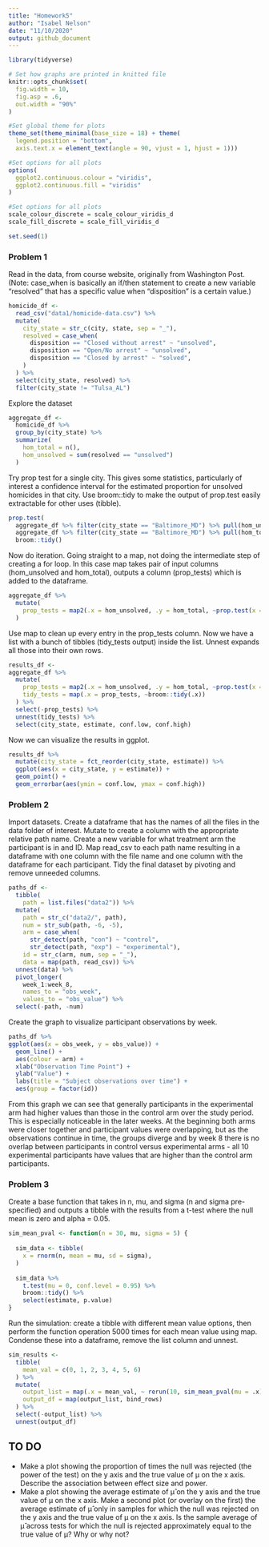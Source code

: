 ```yaml
---
title: "Homework5"
author: "Isabel Nelson"
date: "11/10/2020"
output: github_document
---
```


```r
library(tidyverse)

# Set how graphs are printed in knitted file
knitr::opts_chunk$set(
  fig.width = 10,
  fig.asp = .6,
  out.width = "90%"
)

#Set global theme for plots
theme_set(theme_minimal(base_size = 18) + theme(
  legend.position = "bottom", 
  axis.text.x = element_text(angle = 90, vjust = 1, hjust = 1)))

#Set options for all plots
options(
  ggplot2.continuous.colour = "viridis",
  ggplot2.continuous.fill = "viridis"
)

#Set options for all plots
scale_colour_discrete = scale_colour_viridis_d
scale_fill_discrete = scale_fill_viridis_d

set.seed(1)
```

### Problem 1
Read in the data, from course website, originally from Washington Post. (Note: case_when is basically an if/then statement to create a new variable "resolved" that has a specific value when "disposition" is a certain value.) 
```r
homicide_df <- 
  read_csv("data1/homicide-data.csv") %>% 
  mutate(
    city_state = str_c(city, state, sep = "_"),
    resolved = case_when(
      disposition == "Closed without arrest" ~ "unsolved", 
      disposition == "Open/No arrest" ~ "unsolved", 
      disposition == "Closed by arrest" ~ "solved",
    )
  ) %>% 
  select(city_state, resolved) %>% 
  filter(city_state != "Tulsa_AL")
```

Explore the dataset
```r
aggregate_df <-
  homicide_df %>% 
  group_by(city_state) %>% 
  summarize(
    hom_total = n(), 
    hom_unsolved = sum(resolved == "unsolved")
  )
```

Try prop test for a single city. This gives some statistics, particularly of interest a confidence interval for the estimated proportion for unsolved homicides in that city. Use broom::tidy to make the output of prop.test easily extractable for other uses (tibble).
```r
prop.test(
  aggregate_df %>% filter(city_state == "Baltimore_MD") %>% pull(hom_unsolved), 
  aggregate_df %>% filter(city_state == "Baltimore_MD") %>% pull(hom_total)) %>% 
  broom::tidy()
```

Now do iteration. Going straight to a map, not doing the intermediate step of creating a for loop. In this case map takes pair of input columns (hom_unsolved and hom_total), outputs a column (prop_tests) which is added to the dataframe.
```r
aggregate_df %>% 
  mutate(
    prop_tests = map2(.x = hom_unsolved, .y = hom_total, ~prop.test(x = .x, n = .y))
  )
```

Use map to clean up every entry in the prop_tests column. Now we have a list with a bunch of tibbles (tidy_tests output) inside the list. Unnest expands all those into their own rows.
```r
results_df <-
aggregate_df %>% 
  mutate(
    prop_tests = map2(.x = hom_unsolved, .y = hom_total, ~prop.test(x = .x, n = .y)),
    tidy_tests = map(.x = prop_tests, ~broom::tidy(.x))
  ) %>% 
  select(-prop_tests) %>% 
  unnest(tidy_tests) %>% 
  select(city_state, estimate, conf.low, conf.high)
```

Now we can visualize the results in ggplot.
```r
results_df %>% 
  mutate(city_state = fct_reorder(city_state, estimate)) %>% 
  ggplot(aes(x = city_state, y = estimate)) +
  geom_point() +
  geom_errorbar(aes(ymin = conf.low, ymax = conf.high))
```

### Problem 2
Import datasets. Create a dataframe that has the names of all the files in the data folder of interest. Mutate to create a column with the appropriate relative path name. Create a new variable for what treatment arm the participant is in and ID. Map read_csv to each path name resulting in a dataframe with one column with the file name and one column with the dataframe for each participant. Tidy the final dataset by pivoting and remove unneeded columns. 

```r
paths_df <-
  tibble(
    path = list.files("data2")) %>% 
  mutate(
    path = str_c("data2/", path), 
    num = str_sub(path, -6, -5),
    arm = case_when(
      str_detect(path, "con") ~ "control",
      str_detect(path, "exp") ~ "experimental"),
    id = str_c(arm, num, sep = "_"), 
    data = map(path, read_csv)) %>% 
  unnest(data) %>% 
  pivot_longer(
    week_1:week_8, 
    names_to = "obs_week", 
    values_to = "obs_value") %>% 
  select(-path, -num) 
```

Create the graph to visualize participant observations by week.
```r
paths_df %>% 
ggplot(aes(x = obs_week, y = obs_value)) + 
  geom_line() + 
  aes(colour = arm) + 
  xlab("Observation Time Point") +
  ylab("Value") +
  labs(title = "Subject observations over time") +
  aes(group = factor(id))
```
From this graph we can see that generally participants in the experimental arm had higher values than those in the control arm over the study period. This is especially noticeable in the later weeks. At the beginning both arms were closer together and participant values were overlapping, but as the observations continue in time, the groups diverge and by week 8 there is no overlap between participants in control versus experimental arms - all 10 experimental participants have values that are higher than the control arm participants. 

### Problem 3
Create a base function that takes in n, mu, and sigma (n and sigma pre-specified) and outputs a tibble with the results from a t-test where the null mean is zero and alpha = 0.05.
```r
sim_mean_pval <- function(n = 30, mu, sigma = 5) {
  
  sim_data <- tibble(
    x = rnorm(n, mean = mu, sd = sigma),
  )
  
  sim_data %>% 
    t.test(mu = 0, conf.level = 0.95) %>% 
    broom::tidy() %>% 
    select(estimate, p.value)
}
```

Run the simulation: create a tibble with different mean value options, then perform the function operation 5000 times for each mean value using map. Condense these into a dataframe, remove the list column and unnest. 
```r
sim_results <- 
  tibble(
    mean_val = c(0, 1, 2, 3, 4, 5, 6)
  ) %>% 
  mutate(
    output_list = map(.x = mean_val, ~ rerun(10, sim_mean_pval(mu = .x))),
    output_df = map(output_list, bind_rows)
  ) %>% 
  select(-output_list) %>% 
  unnest(output_df)
```

## TO DO
* Make a plot showing the proportion of times the null was rejected (the power of the test) on the y axis and the true value of μ on the x axis. Describe the association between effect size and power.  
* Make a plot showing the average estimate of μ̂  on the y axis and the true value of μ on the x axis. Make a second plot (or overlay on the first) the average estimate of μ̂  only in samples for which the null was rejected on the y axis and the true value of μ on the x axis. Is the sample average of μ̂  across tests for which the null is rejected approximately equal to the true value of μ? Why or why not?  
```r

```

